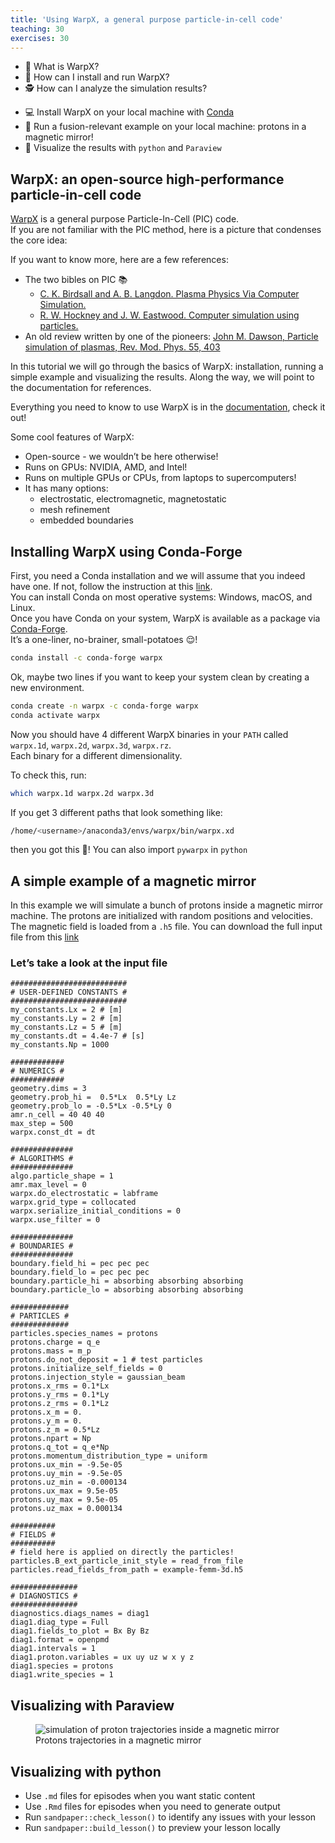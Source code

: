 ```yaml
---
title: 'Using WarpX, a general purpose particle-in-cell code'  
teaching: 30
exercises: 30
---
```


:::::::::::::::::::::::::::::::::::::: questions 

- 🤌 What is WarpX? 
- 🧮 How can I install and run WarpX?
- 🕵️ How can I analyze the simulation results?

::::::::::::::::::::::::::::::::::::::::::::::::

::::::::::::::::::::::::::::::::::::: objectives

- 💻 Install WarpX on your local machine with [Conda](https://docs.conda.io/en/latest/)
- 🏃 Run a fusion-relevant example on your local machine: protons in a magnetic mirror!
- 👀 Visualize the results with `python` and `Paraview`

::::::::::::::::::::::::::::::::::::::::::::::::

## WarpX: an open-source high-performance particle-in-cell code 

[WarpX](https://github.com/BLAST-WarpX/warpx) is a general purpose Particle-In-Cell (PIC) code.  
If you are not familiar with the PIC method, here is a picture that condenses the core idea:  

If you want to know more, here are a few references:

*  The two bibles on PIC 📚
     *  [C. K. Birdsall and A. B. Langdon. Plasma Physics Via Computer Simulation.](https://doi.org/10.1201/9781315275048)  
     *  [R. W. Hockney and J. W. Eastwood. Computer simulation using particles.](https://doi.org/10.1201/9780367806934)  
*  An old review written by one of the pioneers: [John M. Dawson, Particle simulation of plasmas, Rev. Mod. Phys. 55, 403](https://doi.org/10.1103/RevModPhys.55.403)  


In this tutorial we will go through the basics of WarpX: installation, running a simple example and visualizing the results. 
Along the way, we will point to the documentation for references.


::: callout
Everything you need to know to use WarpX is in the [documentation](https://warpx.readthedocs.io/en/latest/index.html), check it out!
:::

Some cool features of WarpX:  

*  Open-source - we wouldn't be here otherwise!
*  Runs on GPUs: NVIDIA, AMD, and Intel! 
*  Runs on multiple GPUs or CPUs, from laptops to supercomputers!
*  It has many options: 
    *  electrostatic, electromagnetic, magnetostatic
    *  mesh refinement
    *  embedded boundaries
 

## Installing WarpX using Conda-Forge

First, you need a Conda installation and we will assume that you indeed have one.
If not, follow the instruction at this [link](https://docs.conda.io/projects/conda/en/stable/user-guide/install/index.html#regular-installation).  
You can install Conda on most operative systems: Windows, macOS, and Linux.  
Once you have Conda on your system, WarpX is available as a package via [Conda-Forge](https://conda-forge.org/download/).  
It's a one-liner, no-brainer, small-potatoes 😌!

::: callout
```bash
conda install -c conda-forge warpx 
```
:::

Ok, maybe two lines if you want to keep your system clean by creating a new environment. 

```bash
conda create -n warpx -c conda-forge warpx 
conda activate warpx 
```

Now you should have 4 different WarpX binaries in your `PATH` called `warpx.1d`, `warpx.2d`, `warpx.3d`, `warpx.rz`.  
Each binary for a different dimensionality.  

To check this, run:
```bash
which warpx.1d warpx.2d warpx.3d
```
If you get 3 different paths that look something like:
```bash
/home/<username>/anaconda3/envs/warpx/bin/warpx.xd
```
then you got this 🙌! You can also import `pywarpx` in `python`



## A simple example of a magnetic mirror

In this example we will simulate a bunch of protons inside a magnetic mirror machine. 
The protons are initialized with random positions and velocities. 
The magnetic field is loaded from a `.h5` file.
You can download the full input file from this [link](../files/inputs_3d_magnetic_mirror.txt)

:::::::::::::::::::::::::::::::::::::::::: spoiler

### Let's take a look at the input file

```
##########################
# USER-DEFINED CONSTANTS #
##########################
my_constants.Lx = 2 # [m]
my_constants.Ly = 2 # [m] 
my_constants.Lz = 5 # [m]
my_constants.dt = 4.4e-7 # [s]
my_constants.Np = 1000 

############
# NUMERICS #
############
geometry.dims = 3
geometry.prob_hi =  0.5*Lx  0.5*Ly Lz
geometry.prob_lo = -0.5*Lx -0.5*Ly 0
amr.n_cell = 40 40 40
max_step = 500
warpx.const_dt = dt

##############
# ALGORITHMS #
##############
algo.particle_shape = 1
amr.max_level = 0
warpx.do_electrostatic = labframe
warpx.grid_type = collocated
warpx.serialize_initial_conditions = 0
warpx.use_filter = 0

##############
# BOUNDARIES #
##############
boundary.field_hi = pec pec pec
boundary.field_lo = pec pec pec
boundary.particle_hi = absorbing absorbing absorbing
boundary.particle_lo = absorbing absorbing absorbing

#############
# PARTICLES #
#############
particles.species_names = protons
protons.charge = q_e
protons.mass = m_p
protons.do_not_deposit = 1 # test particles
protons.initialize_self_fields = 0
protons.injection_style = gaussian_beam
protons.x_rms = 0.1*Lx
protons.y_rms = 0.1*Ly
protons.z_rms = 0.1*Lz
protons.x_m = 0. 
protons.y_m = 0.
protons.z_m = 0.5*Lz
protons.npart = Np 
protons.q_tot = q_e*Np
protons.momentum_distribution_type = uniform
protons.ux_min = -9.5e-05
protons.uy_min = -9.5e-05
protons.uz_min = -0.000134
protons.ux_max = 9.5e-05
protons.uy_max = 9.5e-05
protons.uz_max = 0.000134

##########
# FIELDS #
##########
# field here is applied on directly the particles! 
particles.B_ext_particle_init_style = read_from_file
particles.read_fields_from_path = example-femm-3d.h5

###############
# DIAGNOSTICS #
###############
diagnostics.diags_names = diag1
diag1.diag_type = Full
diag1.fields_to_plot = Bx By Bz
diag1.format = openpmd
diag1.intervals = 1
diag1.proton.variables = ux uy uz w x y z
diag1.species = protons
diag1.write_species = 1
```

::::::::::::::::::::::::::::::::::::::::::::::::::




## Visualizing with Paraview 


![Protons trajectories in a magnetic mirror](../fig/zoom3.png){alt="simulation of proton trajectories inside a magnetic mirror"}


## Visualizing with python

::::::::::::::::::::::::::::::::::::: keypoints 

- Use `.md` files for episodes when you want static content
- Use `.Rmd` files for episodes when you need to generate output
- Run `sandpaper::check_lesson()` to identify any issues with your lesson
- Run `sandpaper::build_lesson()` to preview your lesson locally

::::::::::::::::::::::::::::::::::::::::::::::::
